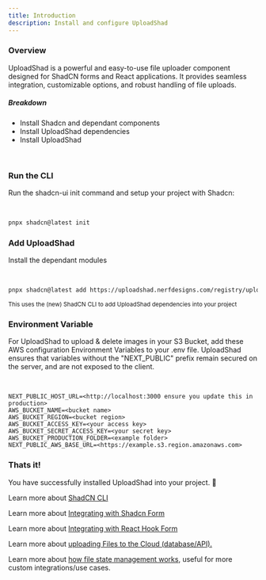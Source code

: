 ```yaml
---
title: Introduction
description: Install and configure UploadShad
---
```


### Overview

UploadShad is a powerful and easy-to-use file uploader component designed for ShadCN forms and React applications. It provides seamless integration, customizable options, and robust handling of file uploads.

##### Breakdown

- Install Shadcn and dependant components
- Install UploadShad dependencies
- Install UploadShad

<br />

<Steps>

### Run the CLI

Run the shadcn-ui init command and setup your project with Shadcn:

<br />

```bash
pnpx shadcn@latest init
```

### Add UploadShad

Install the dependant modules

<br />

```bash
pnpx shadcn@latest add https://uploadshad.nerfdesigns.com/registry/uploadshad.json
```

<small>This uses the (new) ShadCN CLI to add UploadShad dependencies into your project</small>

### Environment Variable

For UploadShad to upload & delete images in your S3 Bucket, add these AWS configuration Environment Variables to your .env file.
UploadShad ensures that variables without the "NEXT_PUBLIC" prefix remain secured on the server, and are not exposed to the client.

<br />

```
NEXT_PUBLIC_HOST_URL=<http://localhost:3000 ensure you update this in production>
AWS_BUCKET_NAME=<bucket name>
AWS_BUCKET_REGION=<bucket region>
AWS_BUCKET_ACCESS_KEY=<your access key>
AWS_BUCKET_SECRET_ACCESS_KEY=<your secret key>
AWS_BUCKET_PRODUCTION_FOLDER=<example folder>
NEXT_PUBLIC_AWS_BASE_URL=<https://example.s3.region.amazonaws.com>
```

### Thats it!

You have successfully installed UploadShad into your project. 🎉

</Steps>

Learn more about [ShadCN CLI](https://ui.shadcn.com/docs/cli)

Learn more about [Integrating with Shadcn Form](/integrations/shadcn-form)

Learn more about [Integrating with React Hook Form](/integrations/react-hook-form)

Learn more about [uploading Files to the Cloud (database/API).](/)

Learn more about [how file state management works](/file-state-management), useful for more custom integrations/use cases.
